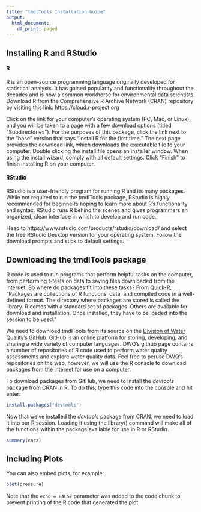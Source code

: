 ```yaml
---
title: "tmdlTools Installation Guide"
output:
  html_document:
    df_print: paged
---
```


## Installing R and RStudio

#### R

R is an open-source programming language originally developed for statistical analysis. It has gained popularity and functionality throughout the decades and is now a common workhorse for environmental data scientists. Download R from the Comprehensive R Archive Network (CRAN) repository by visiting this link: https://cloud.r-project.org

Click on the link for your computer's operating system (PC, Mac, or Linux), and you will be taken to a page with a few download options (titled "Subdirectories"). For the purposes of this package, click the link next to the "base" version that says "install R for the first time." The next page provides the download link, which downloads the executable file to your computer. Double clicking the install file opens an installer window. When using the install wizard, comply with all default settings. Click "Finish" to finish installing R on your computer.

#### RStudio

RStudio is a user-friendly program for running R and its many packages. While not required to run the tmdlTools package, RStudio is highly recommended for beginneRs hoping to learn more about R's functionality and syntax. RStudio runs R behind the scenes and gives programmers an organized, clean interface in which to develop and run code.

Head to https://www.rstudio.com/products/rstudio/download/ and select the free RStudio Desktop version for your operating system. Follow the download prompts and stick to default settings. 

## Downloading the tmdlTools package

R code is used to run programs that perform helpful tasks on the computer, from performing t-tests on data to saving files downloaded from the internet. So where do packages fit into these tasks? From [Quick-R](https://www.statmethods.net/interface/packages.html), "Packages are collections of R functions, data, and compiled code in a well-defined format. The directory where packages are stored is called the library. R comes with a standard set of packages. Others are available for download and installation. Once installed, they have to be loaded into the session to be used."

We need to download tmdlTools from its source on the [Division of Water Quality's GitHub](https://github.com/utah-dwq). GitHub is an online platform for storing, developing, and sharing a wide variety of computer languages. DWQ's github page contains a number of repositories of R code used to perform water quality assessments and explore water quality data. Feel free to peruse DWQ's repositories on the web, however, we will use the R console to download packages from the internet for use on a computer.

To download packages from GitHub, we need to install the *devtools* package from CRAN in R. To do this, type this code into the console and hit enter:

```r
install.packages("devtools")
```

Now that we've installed the *devtools* package from CRAN, we need to load it into our R session. Loading it using the library() command will make all of the functions within the package available for use in R or RStudio.






```r
summary(cars)
```

## Including Plots

You can also embed plots, for example:

```r
plot(pressure)
```

Note that the `echo = FALSE` parameter was added to the code chunk to prevent printing of the R code that generated the plot.
